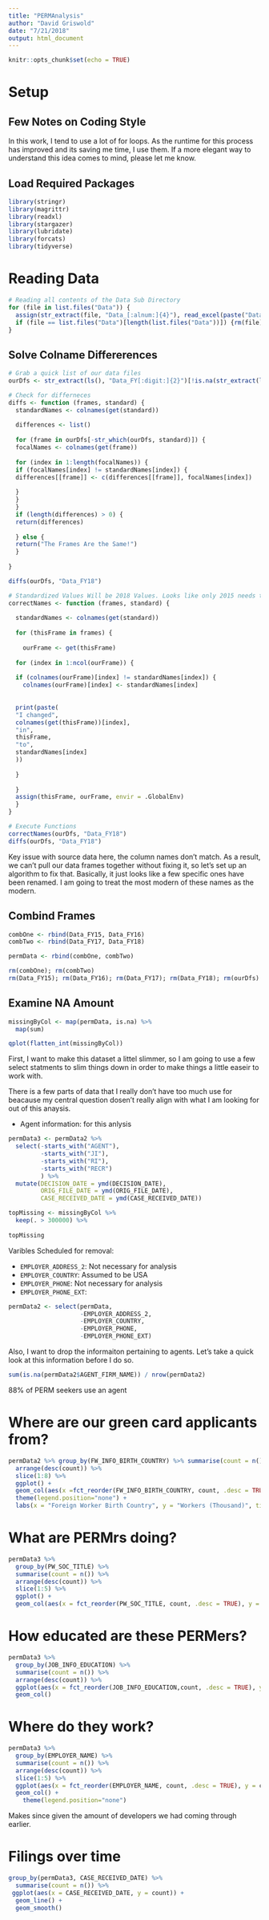 ```yaml
---
title: "PERMAnalysis"
author: "David Griswold"
date: "7/21/2018"
output: html_document
---
```


```r
knitr::opts_chunk$set(echo = TRUE)
```

# Setup

## Few Notes on Coding Style

In this work, I tend to use a lot of for loops. As the runtime for this process has improved and its saving me time, I use them. If a more elegant way to understand this idea comes to mind, please let me know. 

## Load Required Packages
```r
library(stringr)
library(magrittr)
library(readxl)
library(stargazer)
library(lubridate)
library(forcats)
library(tidyverse)
```

# Reading Data
```r
# Reading all contents of the Data Sub Directory
for (file in list.files("Data")) {
  assign(str_extract(file, "Data_[:alnum:]{4}"), read_excel(paste("Data/", file, sep = "")))
  if (file == list.files("Data")[length(list.files("Data"))]) {rm(file)}
}
```

## Solve Colname Differerences
```r
# Grab a quick list of our data files
ourDfs <- str_extract(ls(), "Data_FY[:digit:]{2}")[!is.na(str_extract(ls(), "Data_FY[:digit:]{2}"))]; ourDfs

# Check for differneces
diffs <- function (frames, standard) {
  standardNames <- colnames(get(standard))
  
  differences <- list()
  
  for (frame in ourDfs[-str_which(ourDfs, standard)]) {
  focalNames <- colnames(get(frame))
  
  for (index in 1:length(focalNames)) {
  if (focalNames[index] != standardNames[index]) {
  differences[[frame]] <- c(differences[[frame]], focalNames[index])
  
  }
  }
  }
  if (length(differences) > 0) {
  return(differences)
  
  } else {
  return("The Frames Are the Same!")
  }
  
}

diffs(ourDfs, "Data_FY18")

# Standardized Values Will be 2018 Values. Looks like only 2015 needs to be changed 
correctNames <- function (frames, standard) {
  
  standardNames <- colnames(get(standard))
  
  for (thisFrame in frames) {
    
    ourFrame <- get(thisFrame)
    
  for (index in 1:ncol(ourFrame)) {
  
  if (colnames(ourFrame)[index] != standardNames[index]) {
    colnames(ourFrame)[index] <- standardNames[index]
  
  
  print(paste(
  "I changed",
  colnames(get(thisFrame))[index],
  "in",
  thisFrame,
  "to",
  standardNames[index]
  ))
  
  }
  
  }
  assign(thisFrame, ourFrame, envir = .GlobalEnv)
  }
}

# Execute Functions 
correctNames(ourDfs, "Data_FY18")
diffs(ourDfs, "Data_FY18")
```
Key issue with source data here, the column names don't match. As a result, we can't pull our data frames together without fixing it, so let's set up an algorithm to fix that. Basically, it just looks like a few specific ones have been renamed. I am going to treat the most modern of these names as the modern. 

## Combind Frames
```r
combOne <- rbind(Data_FY15, Data_FY16)
combTwo <- rbind(Data_FY17, Data_FY18)

permData <- rbind(combOne, combTwo)

rm(combOne); rm(combTwo)
rm(Data_FY15); rm(Data_FY16); rm(Data_FY17); rm(Data_FY18); rm(ourDfs)
```


## Examine NA Amount
```r
missingByCol <- map(permData, is.na) %>%
  map(sum)

qplot(flatten_int(missingByCol))
```

First, I want to make this dataset a littel slimmer, so I am going to use a few select statments to slim things down in order to make things a little easeir to work with.

There is a few parts of data that I really don't have too much use for beacause my central question dosen't really align with what I am looking for out of this anaysis.

- Agent information: for this anlysis

```r
permData3 <- permData2 %>% 
  select(-starts_with("AGENT"),
         -starts_with("JI"),
         -starts_with("RI"),
         -starts_with("RECR")
         ) %>% 
  mutate(DECISION_DATE = ymd(DECISION_DATE),
         ORIG_FILE_DATE = ymd(ORIG_FILE_DATE),
         CASE_RECEIVED_DATE = ymd(CASE_RECEIVED_DATE))
```




```r
topMissing <- missingByCol %>% 
  keep(. > 300000) %>% 
  
topMissing
```

Varibles Scheduled for removal:

- `EMPLOYER_ADDRESS_2`: Not necessary for analysis
- `EMPLOYER_COUNTRY`: Assumed to be USA
- `EMPLOYER_PHONE`: Not necessary for analysis
- `EMPLOYER_PHONE_EXT`: 

```r
permData2 <- select(permData,
                    -EMPLOYER_ADDRESS_2,
                    -EMPLOYER_COUNTRY,
                    -EMPLOYER_PHONE,
                    -EMPLOYER_PHONE_EXT)
```


Also, I want to drop the informaiton pertaining to agents. Let's take a quick look at this information before I do so.
```r
sum(is.na(permData2$AGENT_FIRM_NAME)) / nrow(permData2) 
```

88% of PERM seekers use an agent


# Where are our green card applicants from?
```r
permData2 %>% group_by(FW_INFO_BIRTH_COUNTRY) %>% summarise(count = n()) %>% ungroup() %>% 
  arrange(desc(count)) %>% 
  slice(1:8) %>% 
  ggplot() +
  geom_col(aes(x =fct_reorder(FW_INFO_BIRTH_COUNTRY, count, .desc = TRUE), y = count / 1000, fill = FW_INFO_BIRTH_COUNTRY)) +
  theme(legend.position="none") +
  labs(x = "Foreign Worker Birth Country", y = "Workers (Thousand)", title = "Top Foreign Worker Birth Countries")
```

# What are PERMrs doing?
```r
permData3 %>% 
  group_by(PW_SOC_TITLE) %>% 
  summarise(count = n()) %>% 
  arrange(desc(count)) %>% 
  slice(1:5) %>% 
  ggplot() +
  geom_col(aes(x = fct_reorder(PW_SOC_TITLE, count, .desc = TRUE), y = count, fill = PW_SOC_TITLE)) +     theme(legend.position="none")
```

# How educated are these PERMers?
```r
permData3 %>%
  group_by(JOB_INFO_EDUCATION) %>% 
  summarise(count = n()) %>% 
  arrange(desc(count)) %>% 
  ggplot(aes(x = fct_reorder(JOB_INFO_EDUCATION,count, .desc = TRUE), y = count, fill = JOB_INFO_EDUCATION)) +
  geom_col()
```

# Where do they work?
```r
permData3 %>% 
  group_by(EMPLOYER_NAME) %>% 
  summarise(count = n()) %>% 
  arrange(desc(count)) %>% 
  slice(1:5) %>% 
  ggplot(aes(x = fct_reorder(EMPLOYER_NAME, count, .desc = TRUE), y = count, fill = EMPLOYER_NAME)) +
  geom_col() +
    theme(legend.position="none")
```

Makes since given the amount of developers we had coming through earlier. 


# Filings over time
```r
group_by(permData3, CASE_RECEIVED_DATE) %>% 
  summarise(count = n()) %>% 
 ggplot(aes(x = CASE_RECEIVED_DATE, y = count)) +
  geom_line() +
  geom_smooth()
```

